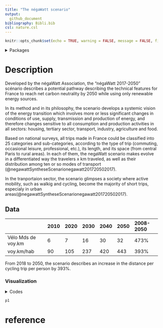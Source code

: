 ```yaml
---
title: "The négaWatt scenario"
output:
  github_document
bibliography: Bibli.bib
csl: nature.csl
---
```


```r
knitr::opts_chunk$set(echo = TRUE, warning = FALSE, message = FALSE, fig.align='center')
```

<details>
<summary>Packages</summary>
<p>

```r

# Check if the packages that we need are installed
want = c("dplyr",
         "tidyr",
         "googlesheets4",
         "ggplot2")

have = want %in% rownames(installed.packages())

# Install the packages that we miss
if ( any(!have) ) { install.packages( want[!have] ) }

# Load the packages
junk <- lapply(want, library, character.only = T)

# Remove the objects we

```
</details> 


# Description 

Developed by the négaWatt Association, the "négaWatt 2017-2050" scénario describes a potential pathway describing the technical features for France to reach net carbon neutrality by 2050 while using only renewable energy sources. 

In its method and in its philosophy, the scenario develops a systemic vision of the energy transition which involves more or less significant changes in conditions of use, supply, transmission and production of energy, and therefore changes sensitive to all consumption and production activities in all sectors: housing, tertiary sector, transport, industry, agriculture and food.

Based on national surveys, all trips made in France could be classified into 25 categories and sub-categories, according to the type of trip (commuting, occasional leisure, professional, etc.), its length, and its space (from central Paris to rural areas). In each of them, the negaWatt scenario makes evolve in a differentiated way the travelers x km traveled, as well as their distribution among ten or so modes of
transport (@negawattSyntheseScenarionegawatt201720502017).

In the tranportaion sector, the scenario glimpses a society where active mobility, such as walkig and cycling, become the majority of short trips, especialy in urban areas(@negawattSyntheseScenarionegawatt201720502017).

## Data

| | 2010 | 2020 | 2030 | 2040 | 2050 | 2008-2050 |
|:---|:---|:---|:---|:---|:---|:---|
| Vélo Mds de voy.km | 6 | 7 | 16 | 30 | 32 | 473% |
| voy.km/hab | 90 | 105 | 237 | 420 | 443 | 393% |

From 2018 to 2050, the scenario describes an increase in the distance per cycling trip per person by 393%.

### Visualization
<details>
<summary>Codes</summary>
<p>

```r
#négaWatt

negaWatt.data <- read_sheet("https://docs.google.com/spreadsheets/d/1a96mb7exIg634WNtwrflK2xnOZhAb5fU5SOCZShPP0s/edit?usp=sharing")

negaWatt.data <- negaWatt.data %>%
  na.omit() %>%
  rename("Type" = "km/hab/an")  %>%
  mutate(Type = ifelse(Type == "Marche à pied", "Walking",
                       ifelse(Type == "Vélo", "Total_Cycling", "Share_Ebike" ))) %>%
  pivot_longer(!Type,
               names_to = "Year",
               values_to = "value") %>%
  pivot_wider(id_cols = Year, 
              names_from = Type,
              values_from = value) %>%
  mutate(Ebike = Total_Cycling * Share_Ebike,
         Normal_bike = Total_Cycling * (1 - Share_Ebike)) %>%
  pivot_longer(!Year,
               names_to = "Type",
               values_to = "value") %>%
  filter(Type != "Share_Ebike")

saveRDS(negaWatt.data, "negaWatt.data.rds")

p1 = negaWatt.data %>% 
ggplot() +  
  geom_line(aes(x = Year, y = value, group = Type, color = Type), size = 1)+
  ylab("") +
  xlab("") +
  labs(title = "négaWatt scenario", subtitle = "In km/inhab/year") +
  theme_minimal() +
  theme(plot.title = element_text(face = "bold", size = 16),
        plot.subtitle = element_text(colour = "#595a5c", size = 12),
        legend.title = element_blank(),
        legend.text = element_text( size = 10),
        legend.position="top",
        axis.text=element_text(size=10),
        axis.text.x = element_text(angle = 60, vjust = 0.5, hjust=1))+
  ylim(0, 1250)
```
</details> 

```r
p1
```


# reference